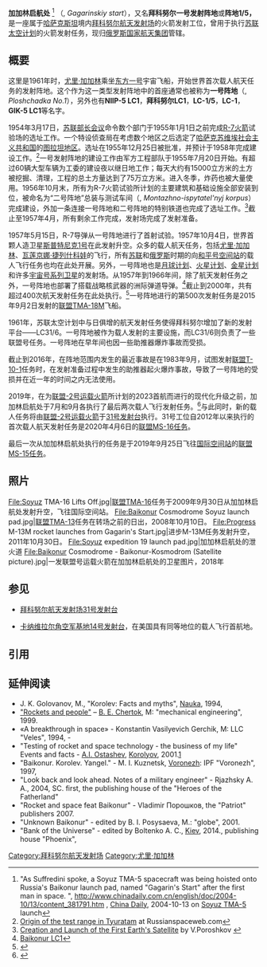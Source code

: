 {{short description|Launch site at Baikonur Cosmodrome in Kazakhstan}}
{{Infobox Launch Pad|name=加加林启航处|image=Soyuz TMA-3 launch.jpg|imsize=200|caption=[[联盟TMA-3|联盟TMA-3]]正在从加加林起航点发射升空|site=[[拜科努尔航天发射场|拜科努尔航天发射场]]|location={{coord|45.920278|N|63.342222|E}}|operator={{flagicon image|Flag_of_the_Soviet_Union.svg}}[[苏联太空计划|苏联太空计划]]
{{flagicon image|Roscosmos_logo_ru.svg}}[[俄罗斯航天集团|俄罗斯航天集团]]
{{flagicon image|Flag of the Russian Aerospace Forces.svg}}[[俄罗斯空天军|俄罗斯空天军]]|tlaunches=服役中|inclination=49° – 99°|pads=1|short=LC-1/5|paddetails={{Infobox Launch Pad/Pad
|status      = 服役中
|launches    = 520
|first_launch= 15 May 1957
|first_details= [[R-7_Semyorka|R-7]]
|last_launch = 25 September 2019
|last_details= [[Soyuz-FG|Soyuz-FG]] / [[Soyuz_MS-15|Soyuz MS-15]]
|rockets     = [[R-7火箭家族|R-7火箭家族]]<br/>[[东方号运载火箭|东方号运载火箭]]<br/>[[上升号运载火箭|上升号运载火箭]]<br/> [[闪电运载火箭|闪电运载火箭]]<br/> [[联盟号运载火箭|联盟号运载火箭]]（使用中）}}}}'''加加林启航处''' <ref>"As Suffredini spoke, a Soyuz TMA-5 spacecraft was being hoisted onto Russia's Baikonur launch pad, named "Gagarin's Start" after the first man in space. ", http://www.chinadaily.com.cn/english/doc/2004-10/13/content_381791.htm {{Wayback|url=http://www.chinadaily.com.cn/english/doc/2004-10/13/content_381791.htm |date=20201202012615 }} , [[China_Daily|China Daily]], 2004-10-13 on [[Soyuz_TMA-5|Soyuz TMA-5]] launch</ref> （{{lang-ru|Гагаринский старт}}, ''Gagarinskiy start''），又名'''拜科努尔一号发射阵地'''或'''阵地1/5，'''是一座属于[[哈萨克斯坦|哈萨克斯坦]]境内[[拜科努尔航天发射场|拜科努尔航天发射场]]的火箭发射工位，曾用于执行[[苏联太空计划|苏联太空计划]]的火箭发射任务，现归[[俄羅斯航太|俄罗斯国家航天集团]]管辖。

== 概要 ==
这里是1961年时，[[尤里·阿列克谢耶维奇·加加林|尤里·加加林]]乘坐[[東方一號|东方一号]]宇宙飞船，开始世界首次载人航天任务的发射阵地。这个作为这一类型发射阵地中的首座通常也被称为'''一号阵地'''（{{lang|ru|Площадка №1}}, ''Ploshchadka No.1''），另外也有'''NIIP-5 LC1'''，'''拜科努尔LC1'''，'''LC-1/5'''，'''LC-1'''，'''GIK-5 LC1'''等名字。

1954年3月17日，[[苏联部长会议|苏联部长会议]]命令数个部门于1955年1月1日之前完成[[R-7弹道导弹|R-7火箭]]试验场的选址工作。一个特设侦查局在考虑数个地区之后选定了[[哈萨克苏维埃社会主义共和国|哈萨克苏维埃社会主义共和国]]的[[图拉坦地区|图拉坦地区]]。选址在1955年12月25日被批准，并预计于1958年完成建设工作。<ref name="RSWB">[http://www.russianspaceweb.com/baikonur_origin.html Origin of the test range in Tyuratam] {{Wayback|url=http://www.russianspaceweb.com/baikonur_origin.html |date=20151123203845 }} at Russianspaceweb.com</ref>一号发射阵地的建设工作由军方工程部队于1955年7月20日开始。有超过60辆大型车辆为工委的建设夜以继日地工作；每天大约有15000立方米的土方被挖掘、清理，工程的总土方量达到了75万立方米。进入冬季，炸药也被大量使用。1956年10月末，所有为R-7火箭试验所计划的主要建筑和基础设施全部安装到位，被命名为“二号阵地”总装与测试车间（{{lang|ru|Монтажно-испытательный корпус}}, ''Montazhno-ispytatel'nyj korpus''）完成建设，外加一条连接一号阵地和二号阵地的特别铁道也完成了选址工作。<ref name="NKA">[http://www.novosti-kosmonavtiki.ru/content/numbers/237/36.shtml Creation and Launch of the First Earth's Satellite] by V.Poroshkov {{webarchive|url=https://web.archive.org/web/20051029143025/http://www.novosti-kosmonavtiki.ru/content/numbers/237/36.shtml|date=29 October 2005}}</ref>截止至1957年4月，所有剩余工作完成，发射场完成了发射准备。

1957年5月15日，R-7导弹从一号阵地进行了首射试验。1957年10月4日，世界首颗人造卫星[[史普尼克1號|斯普特尼克1号]]在此发射升空。众多的载人航天任务，包括[[尤里·阿列克谢耶维奇·加加林|尤里·加加林]]、[[瓦莲京娜·捷列什科娃|瓦莲京娜·捷列什科娃]]的飞行，所有[[苏联|苏联]]和[[俄罗斯|俄罗斯]]时期的向[[和平号空间站|和平号空间站]]的载人飞行任务也均在此处开展。另外，一号阵地也是[[月球号系列探测器|月球计划]]、[[火星计划|火星计划]]、[[金星計劃|金星计划]]和许多[[宇宙号人造卫星|宇宙号系列卫星]]的发射场。从1957年到1966年间，除了航天发射任务之外，一号阵地也部署了搭载战略核武器的洲际弹道导弹。<ref name="RSW">[http://www.astronautix.com/sites/baiurlc1.htm Baikonur LC1<!-- Bot generated title -->]{{webarchive|url=https://web.archive.org/web/20090415160730/http://www.astronautix.com/sites/baiurlc1.htm|date=15 April 2009}}</ref>截止到2000年，共有超过400次航天发射任务在此处执行。<ref>{{Cite web |url=http://www.russianspaceweb.com/baikonur_r7_1.html |title=Gagarin's pad<!-- Bot generated title --> |access-date=2021-01-20 |archive-date=2007-10-07 |archive-url=https://web.archive.org/web/20071007101921/http://www.russianspaceweb.com/baikonur_r7_1.html }}</ref>一号阵地进行的第500次发射任务是2015年9月2日发射的[[联盟TMA-18M|联盟TMA-18M]]飞船。

1961年，苏联太空计划中与日俱增的航天发射任务使得拜科努尔增加了新的发射平台——LC31/6。一号阵地被作为载人发射的主要设施，而LC31/6则负责了一些联盟号任务。一号阵地在早年间也因一些助推器爆炸事故而受损。

截止到2016年，在阵地范围内发生的最近事故是在1983年9月，试图发射[[联盟T-10-1|联盟T-10-1]]任务时，在发射准备过程中发生的助推器起火爆炸事故，导致了一号阵地的受损并在近一年的时间之内无法使用。

2019年，在为[[联盟-2号运载火箭|联盟-2号运载火箭]]所计划的2023首航而进行的现代化升级之前，加加林启航处于7月和9月各执行了最后两次载人飞行发射任务。<ref>{{Cite web |url=https://ria.ru/20190808/1557281344.html |title=存档副本 |access-date=2021-01-20 |archive-date=2020-08-05 |archive-url=https://web.archive.org/web/20200805234000/https://ria.ru/20190808/1557281344.html }}</ref>与此同时，新的载人任务将由[[联盟-2号运载火箭|联盟-2号运载火箭]]于[[拜科努尔航天发射场31号发射台|31号发射台]]执行。31号工位自2012年以来执行的首次载人航天发射任务是2020年4月6日的[[联盟MS-16|联盟MS-16任务]]。

最后一次从加加林启航处执行的任务是于2019年9月25日飞往[[国际空间站|国际空间站]]的[[联盟MS-15|联盟MS-15任务]]。

== 照片 ==
<gallery widths="200">
File:Soyuz TMA-16 Lifts Off.jpg|[[联盟TMA-16|联盟TMA-16]]任务于2009年9月30日从加加林启航处发射升空，飞往国际空间站。
File:Baikonur Cosmodrome Soyuz launch pad.jpg|[[联盟TMA-13|联盟TMA-13]]任务在转场之前的日出，2008年10月10日。
File:Progress M-13M rocket launches from Gagarin's Start.jpg|进步M-13M任务发射升空，2011年10月30日。
File:Soyuz expedition 19 launch pad.jpg|加加林启航处的泄火道
File:Baikonur Cosmodrome - Baikonur-Kosmodrom (Satellite picture).jpg|一发联盟号运载火箭在加加林启航处的卫星图片，2018年
</gallery>

== 参见 ==

* [[拜科努尔航天发射场31号发射台|拜科努尔航天发射场31号发射台]]

* [[卡纳维拉尔角空军基地14号发射台|卡纳维拉尔角空军基地14号发射台]]，在美国具有同等地位的载人飞行首航地。

== 引用 ==
{{reflist}}

== 延伸阅读 ==

* J. K. Golovanov, M., "Korolev: Facts and myths", [[Nauka_(publisher)|Nauka]], 1994, {{ISBN|5-02-000822-2}}
* [http://epizodsspace.airbase.ru/bibl/chertok/kniga-1/01.html "Rockets and people"] {{Wayback|url=http://epizodsspace.airbase.ru/bibl/chertok/kniga-1/01.html |date=20170710163357 }} – [[Boris_Chertok|B. E. Chertok]], M: "mechanical engineering", 1999. {{ISBN|5-217-02942-0}}
* «A breakthrough in space» - Konstantin Vasilyevich Gerchik, M: LLC "Veles", 1994, - {{ISBN|5-87955-001-X}}
* "Testing of rocket and space technology - the business of my life" Events and facts - [[Arkady_Ostashev|A.I. Ostashev]], [[Korolyov,_Moscow_Oblast|Korolyov]], 2001.[http://cosmosravelin.narod.ru/r-space/bibliografia.html] {{Wayback|url=http://cosmosravelin.narod.ru/r-space/bibliografia.html |date=20150121124105 }}
* "Baikonur. Korolev. Yangel." - M. I. Kuznetsk, [[Voronezh|Voronezh]]: IPF "Voronezh", 1997, {{ISBN|5-89981-117-X}}
* "Look back and look ahead. Notes of a military engineer" - Rjazhsky A. A., 2004, SC. first, the publishing house of the "Heroes of the Fatherland" {{ISBN|5-91017-018-X}}
* "Rocket and space feat Baikonur" - Vladimir Порошков, the "Patriot" publishers 2007. {{ISBN|5-7030-0969-3}}
* "Unknown Baikonur" - edited by B. I. Posysaeva, M.: "globe", 2001. {{ISBN|5-8155-0051-8}}
* "Bank of the Universe" - edited by Boltenko A. C., [[Kiev|Kiev]], 2014., publishing house "Phoenix", {{ISBN|978-966-136-169-9}}

{{coord|45|55|13|N|63|20|32|E|display=title}}

[[Category:拜科努尔航天发射场|Category:拜科努尔航天发射场]]
[[Category:尤里·加加林|Category:尤里·加加林]]